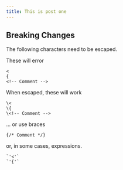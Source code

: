 ```yaml
---
title: This is post one
---
```


## Breaking Changes
The following characters need to be escaped.

These will error
```shell
<
{   
<!-- Comment -->
```


When escaped, these will work
```shell
\<
\{
\<!-- Comment -->
```

... or use braces

```shell
{/* Comment */}
```

or, in some cases, expressions.

```shell
`'<'`
`'{'`
```




